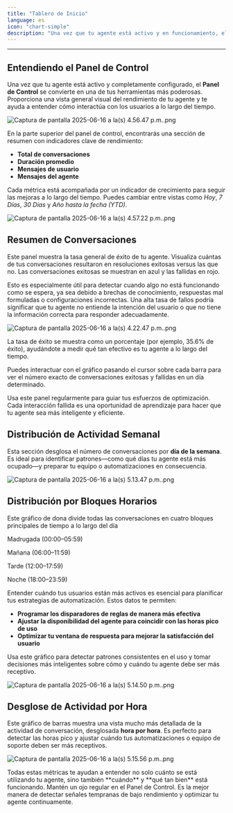 ```yaml
---
title: "Tablero de Inicio"
language: es
icon: "chart-simple"
description: "Una vez que tu agente está activo y en funcionamiento, el Tablero de Inicio se convierte en tu centro principal para monitorear su rendimiento y actividad en tiempo real. Esta sección te ofrece una visión clara de cómo interactúa con los usuarios, qué tan efectivas son sus respuestas y en qué momentos se utiliza con mayor frecuencia."
---
```


---

## Entendiendo el Panel de Control

Una vez que tu agente está activo y completamente configurado, el **Panel de Control** se convierte en una de tus herramientas más poderosas. Proporciona una vista general visual del rendimiento de tu agente y te ayuda a entender cómo interactúa con los usuarios a lo largo del tiempo.

![Captura de pantalla 2025-06-16 a la(s) 4.56.47 p.m..png](/images/Capturadepantalla2025-06-16ala\(s\)4.56.47p.m..png)

En la parte superior del panel de control, encontrarás una sección de resumen con indicadores clave de rendimiento:

- **Total de conversaciones**
- **Duración promedio**
- **Mensajes de usuario**
- **Mensajes del agente**

Cada métrica está acompañada por un indicador de crecimiento para seguir las mejoras a lo largo del tiempo. Puedes cambiar entre vistas como _Hoy_, _7 Días_, _30 Días_ y _Año hasta la fecha (YTD)_.

![Captura de pantalla 2025-06-16 a la(s) 4.57.22 p.m..png](/images/Capturadepantalla2025-06-16ala\(s\)4.57.22p.m..png)

## Resumen de Conversaciones

Este panel muestra la tasa general de éxito de tu agente. Visualiza cuántas de tus conversaciones resultaron en resoluciones exitosas versus las que no. Las conversaciones exitosas se muestran en azul y las fallidas en rojo.

Esto es especialmente útil para detectar cuando algo no está funcionando como se espera, ya sea debido a brechas de conocimiento, respuestas mal formuladas o configuraciones incorrectas. Una alta tasa de fallos podría significar que tu agente no entiende la intención del usuario o que no tiene la información correcta para responder adecuadamente.

![Captura de pantalla 2025-06-16 a la(s) 4.22.47 p.m..png](/images/Capturadepantalla2025-06-16ala\(s\)4.22.47p.m..png)

La tasa de éxito se muestra como un porcentaje (por ejemplo, 35.6% de éxito), ayudándote a medir qué tan efectivo es tu agente a lo largo del tiempo.

Puedes interactuar con el gráfico pasando el cursor sobre cada barra para ver el número exacto de conversaciones exitosas y fallidas en un día determinado.

<Note>
  Usa este panel regularmente para guiar tus esfuerzos de optimización. Cada interacción fallida es una oportunidad de aprendizaje para hacer que tu agente sea más inteligente y eficiente.
</Note>

## Distribución de Actividad Semanal

Esta sección desglosa el número de conversaciones por **día de la semana**. Es ideal para identificar patrones—como qué días tu agente está más ocupado—y preparar tu equipo o automatizaciones en consecuencia.

![Captura de pantalla 2025-06-16 a la(s) 5.13.47 p.m..png](/images/Capturadepantalla2025-06-16ala\(s\)5.13.47p.m..png)

## Distribución por Bloques Horarios

Este gráfico de dona divide todas las conversaciones en cuatro bloques principales de tiempo a lo largo del día

<Note>
  Madrugada (00:00–05:59)

  Mañana (06:00–11:59)

  Tarde (12:00–17:59)

  Noche (18:00–23:59)
</Note>

Entender cuándo tus usuarios están más activos es esencial para planificar tus estrategias de automatización. Estos datos te permiten:

- **Programar los disparadores de reglas de manera más efectiva**
- **Ajustar la disponibilidad del agente para coincidir con las horas pico de uso**
- **Optimizar tu ventana de respuesta para mejorar la satisfacción del usuario**

Usa este gráfico para detectar patrones consistentes en el uso y tomar decisiones más inteligentes sobre cómo y cuándo tu agente debe ser más receptivo.

![Captura de pantalla 2025-06-16 a la(s) 5.14.50 p.m..png](/images/Capturadepantalla2025-06-16ala\(s\)5.14.50p.m..png)

## Desglose de Actividad por Hora

Este gráfico de barras muestra una vista mucho más detallada de la actividad de conversación, desglosada **hora por hora**. Es perfecto para detectar las horas pico y ajustar cuándo tus automatizaciones o equipo de soporte deben ser más receptivos.

![Captura de pantalla 2025-06-16 a la(s) 5.15.56 p.m..png](/images/Capturadepantalla2025-06-16ala\(s\)5.15.56p.m..png)

<Note>
  Todas estas métricas te ayudan a entender no solo cuánto se está utilizando tu agente, sino también **cuándo** y **qué tan bien** está funcionando.
</Note>

<Tip>
  Mantén un ojo regular en el Panel de Control. Es la mejor manera de detectar señales tempranas de bajo rendimiento y optimizar tu agente continuamente.
</Tip>